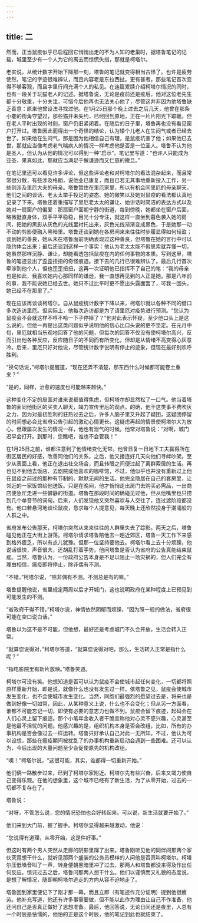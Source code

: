 ```yaml
---
---
---
```

title: 二
---



然而，正当鼠疫似乎已启程回它悄悄出走的不为人知的老巢时，据塔鲁笔记的记载，城里至少有一个人为它的离去而惊慌失措，那就是柯塔尔。

老实说，从统计数字开始下降那一刻，塔鲁的笔记就变得相当古怪了。也许是疲劳使然，笔记的字迹很难辨认，而且内容老是东拉西扯。更有甚者，那些笔记首次变得不够客观，而且字里行间充满个人的私见。在连篇累牍介绍柯塔尔情况的同时，也有一段关于玩猫老人的记述。据塔鲁说，无论是疫前还是疫后，他对这位老先生都十分敬重，十分关注，可惜今后他再也无法关心他了，尽管这并非因为他塔鲁缺乏善意：原来他曾设法寻找过他。在1月25日那个晚上过去之后几天，他曾在那条小巷的街角守望过，那些猫并未失约，已经回到原地，正在一片片阳光下取暖。但在老人平时出现的时刻，窗户仍旧紧闭着。在随后的日子里，塔鲁再也没有看见窗户打开过。塔鲁因此而得出一个奇怪的结论，认为矮个儿老人在生闷气或者已经去世了。如果他在生闷气，那是因为他相信自己有理，是鼠疫坑害了他；如果他已去世，那就应当像考虑老气喘病人的情况一样考虑他是否是一位圣人。塔鲁不认为他是圣人，但认为从他的情况可以得到一种“启示”。笔记里写道：“也许人只能成为亚圣，果真如此，那就应当满足于做谦逊而又仁慈的撒旦。”

在笔记里还可以看见许多评论，但这些评论老和对柯塔尔的看法混杂起来，而且常常很分散，有些涉及格朗，说他业已康复，而且已若无其事地重新投入工作，另一些则涉及里厄大夫的母亲。塔鲁暂住在里厄家里，所以有机会同里厄的母亲聊天。他们之间的谈话、老太太举手投足的姿态、她的微笑以及她对鼠疫的看法都认真地记录了下来。塔鲁还着重描写了里厄老太太的谦让、她讲话时简洁的表达方式以及她对一扇窗户的偏爱：那扇窗户面朝宁静的街道，每到傍晚，她都坐在窗户后面，略微挺直身体，双手平平稳稳，目光十分专注，就这样一直坐到暮色袭入她的房间，把她的黑影从灰色的光线里衬托出来，灰色光线渐渐变成黑色，于是她那一动不动的剪影便融入黑暗里。塔鲁还谈到她在各房间来来往往时步履显得如何轻盈；谈到她的善良，她从未在塔鲁面前明确表现过这种善良，但塔鲁在她的言行中可以隐约体会出来；最后还谈到这样一个事实：他认为老太太能不假思索就弄懂一切，她虽然那样沉静、谦让，却能看透包括鼠疫在内的任何事物的本质。写到这里，塔鲁的笔迹显出了歪歪扭扭的奇怪痕迹。接下去的几行已很难辨认了。最后几行首次牵涉到他个人，但也歪歪扭扭，这再一次证明他已指挥不了自己的笔：“我的母亲也是如此，我喜欢她内心那同样的谦逊，我一直想再见到的人正是她。那是八年前的事，我不能说她已经去世。她只不过比平时更不愿出头露面罢了，可我一回头，她已经不在那里了。”

现在应该再谈谈柯塔尔。自从鼠疫统计数字下降以来，柯塔尔就以各种不同的借口多次造访里厄。但实际上，他每次造访都是为了请里厄对疫势进行预测。“您认为鼠疫会不会就这样不哼不哈一下子停掉了？”他对此表示怀疑，至少他口头上是这么说的。但他一再提出这类问题似乎说明他的信心比口头说的更不坚定。在元月中旬，里厄就相当乐观地回答了他的问题，但每次的回答不仅没有使柯塔尔高兴，反而引出他各种反应，反应随日子的不同而有所变化，但却是从情绪不高变得心灰意冷。后来，里厄只好对他说，尽管统计数字说明有停止的迹象，但现在最好别欢呼胜利。

“换句话说，”柯塔尔提醒道，“现在还弄不清楚，那东西什么时候都可能卷土重来？”

“是的，同样，治愈的速度也可能越来越快。”

这种变化不定的局面对谁来说都值得焦虑，但柯塔尔却显然松了一口气。他当着塔鲁的面同他街区的买卖人聊天，竭力宣传里厄的观点。的确，他干这类事不费吹灰之力，因为对最初胜利的狂热过去之后，许多人脑子里又升起了疑团，这疑团停留的时间想必会比省府公告引起的激动心情更长。这疑虑再起的情景使柯塔尔大为放心。但跟屡次发生的情况一样，他也有泄气的时候。他常对塔鲁说：“对啊，城门迟早会打开。到那时，您瞧吧，谁也不会管我！”

在1月25日之前，谁都注意到了他情绪变化无常。他曾日复一日地下工夫赢得所在街区居民的好感，改善同他们的关系，之后，他又接连好几天向他们寻衅吵架。至少从表面上看，他正在退出社交场合，而且转眼之间便过起了离群索居的生活。再也见不到他去饭店、去剧院或他喜欢的咖啡馆，不过，他似乎也并没有重新过上他在鼠疫之前过的那种有节制的、默默无闻的生活。他完全隐居在自己的套房里，让邻近的一家饭馆给他送饭。只是在晚间，他才悄悄走出房门去购买必需品，一出商店便急忙走进一些僻静的街道。塔鲁在那段时间的确碰见过他，但从他嘴里也只捞到几个单音节的词句。后来，人们发现他又突然喜欢与人交往了，连过渡阶段都没有。他口若悬河地谈论鼠疫，恳求每个人提意见，每天晚上还欣然投身于潮涌般的人群之中。

省府发布公告那天，柯塔尔突然从来来往往的人群里失去了踪影。两天之后，塔鲁碰见他正在大街上游荡。柯塔尔请求塔鲁陪他去一趟近郊区，塔鲁一天工作下来感到格外疲乏，所以有点儿犹豫。但那一位坚持要他去。柯塔尔看上去十分烦躁，他说话很快，声音很大，还胡乱打着手势。他问塔鲁是否认为省府的公告真能结束鼠疫。当然，塔鲁认为，一份政府公告本身是不足以阻止一场灾祸的，但人们完全有理由相信，瘟疫即将停止，除非偶有不测。

“不错，”柯塔尔说，“除非偶有不测。不测总是有的嘛。”

塔鲁提醒他说，省里规定两周以后才开城门，这也说明政府在某种程度上已预见到可能发生的不测。

“省政府干得不错，”柯塔尔说，神情依然阴郁而烦躁，“因为照一般的做法，省府很可能在空口说白话。”

塔鲁以为这不是不可能，但他想，最好还是考虑城门不久会开放，生活会转入正常。

“就算您说得对，”柯塔尔答道，“就算您说得对吧，那么，生活转入正常是指什么呢？”

“指电影院里有新片放映。”塔鲁笑道。

柯塔尔可没有笑。他想知道是否可以认为鼠疫不会使城市起任何变化，一切都将照原样重新开始，即是说，就像什么也没有发生过一样。依塔鲁之见，鼠疫会使城市发生变化，也不会使城市发生变化。当然，同胞们最强烈的愿望过去是，将来也是做到好像一切如常，因此，从某种意义上说，什么也不会变化；但从另一方面看，谁都不可能忘记一切，即使有必要的意志力也做不到。鼠疫会留下痕迹，起码会在人们心灵上留下痕迹。那个小笔年金收入者干脆宣称他对心灵不感兴趣，心灵甚至是他最不担忧的问题。他感兴趣的是，组织机构本身是否会改组，比如，所有的办事机构是否会像过去一样运转。塔鲁只好承认自己对此一无所知。不过，他认为可以设想，那些在瘟疫期间被扰乱了的办事机构重新启动会遇到一些困难。还可以认为，今后出现的大量问题至少会促使原先的机构改组。

“噢！”柯塔尔说，“这很可能，其实，谁都得一切重新开始。”

他们俩一路散步过来，已到了柯塔尔家附近。柯塔尔先有些兴奋，后来又竭力使自己变得乐观。在他的想象里，这个城市已经有了新生活，为了从零开始，过去的一切都不复存在了。

塔鲁说：

“对呀，不管怎么说，您的情况恐怕也会好转起来。可以说，新生活就要开始了。”

他们来到大门前，握了握手。柯塔尔显得越来越激动，他说：

“您说得有道理，从零开始，这是件好事。”

但这时有两个男人突然从走廊的阴影里蹿了出来。塔鲁刚听见他的同伴问那两个家伙究竟想干什么，就听见那两个盛装的公务员模样的人问他是否真叫柯塔尔。柯塔尔压低嗓音叫了一声，转身便朝黑暗里冲了过去，那两人和塔鲁都没来得及作出任何反应。惊诧过去之后，塔鲁问那两人想干什么。他们以谨慎而又礼貌的态度说，是想了解情况，随即朝柯塔尔逃走的方向从容不迫地走了。

塔鲁回到家里便记下了刚才那一幕，而且立即（有笔迹作充分证明）提到他很疲劳。他补充写道，他还有许多事需要做，但不能以此作为理由让自己不作准备，他还问自己是否真正做好了思想准备。最后，他回答说，无论日间还是夜里，人总有一个时辰是怯懦的，他怕的正是这个时辰，他的笔记到此也就结束了。